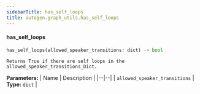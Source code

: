 ```yaml
---
sidebarTitle: has_self_loops
title: autogen.graph_utils.has_self_loops
---
```


<code class="doc-symbol doc-symbol-heading doc-symbol-function"></code>
#### has_self_loops

```python
has_self_loops(allowed_speaker_transitions: dict) -> bool
```

    Returns True if there are self loops in the allowed_speaker_transitions_Dict.

<b>Parameters:</b>
| Name | Description |
|--|--|
| `allowed_speaker_transitions` | **Type:** `dict` |

<br />